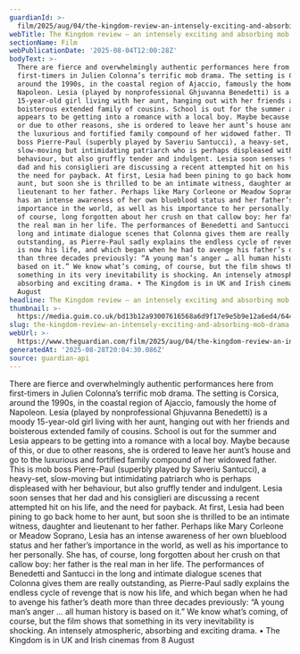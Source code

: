 ```yaml
---
guardianId: >-
  film/2025/aug/04/the-kingdom-review-an-intensely-exciting-and-absorbing-mob-drama
webTitle: The Kingdom review – an intensely exciting and absorbing mob drama
sectionName: Film
webPublicationDate: '2025-08-04T12:00:28Z'
bodyText: >-
  There are fierce and overwhelmingly authentic performances here from
  first-timers in Julien Colonna’s terrific mob drama. The setting is Corsica,
  around the 1990s, in the coastal region of Ajaccio, famously the home of
  Napoleon. Lesia (played by nonprofessional Ghjuvanna Benedetti) is a moody
  15-year-old girl living with her aunt, hanging out with her friends and
  boisterous extended family of cousins. School is out for the summer and Lesia
  appears to be getting into a romance with a local boy. Maybe because of this,
  or due to other reasons, she is ordered to leave her aunt’s house and go to
  the luxurious and fortified family compound of her widowed father. This is mob
  boss Pierre-Paul (superbly played by Saveriu Santucci), a heavy-set,
  slow-moving but intimidating patriarch who is perhaps displeased with her
  behaviour, but also gruffly tender and indulgent. Lesia soon senses that her
  dad and his consiglieri are discussing a recent attempted hit on his life, and
  the need for payback. At first, Lesia had been pining to go back home to her
  aunt, but soon she is thrilled to be an intimate witness, daughter and
  lieutenant to her father. Perhaps like Mary Corleone or Meadow Soprano, Lesia
  has an intense awareness of her own blueblood status and her father’s
  importance in the world, as well as his importance to her personally. She has,
  of course, long forgotten about her crush on that callow boy: her father is
  the real man in her life. The performances of Benedetti and Santucci in the
  long and intimate dialogue scenes that Colonna gives them are really
  outstanding, as Pierre-Paul sadly explains the endless cycle of revenge that
  is now his life, and which began when he had to avenge his father’s death more
  than three decades previously: “A young man’s anger … all human history is
  based on it.” We know what’s coming, of course, but the film shows that
  something in its very inevitability is shocking. An intensely atmospheric,
  absorbing and exciting drama. • The Kingdom is in UK and Irish cinemas from 8
  August
headline: The Kingdom review – an intensely exciting and absorbing mob drama
thumbnail: >-
  https://media.guim.co.uk/bd13b12a93007616568a6d9f17e9e5b9e12a6ed4/644_0_1976_1582/500.jpg
slug: the-kingdom-review-an-intensely-exciting-and-absorbing-mob-drama
webUrl: >-
  https://www.theguardian.com/film/2025/aug/04/the-kingdom-review-an-intensely-exciting-and-absorbing-mob-drama
generatedAt: '2025-08-28T20:04:30.086Z'
source: guardian-api
---
```

There are fierce and overwhelmingly authentic performances here from first-timers in Julien Colonna’s terrific mob drama. The setting is Corsica, around the 1990s, in the coastal region of Ajaccio, famously the home of Napoleon. Lesia (played by nonprofessional Ghjuvanna Benedetti) is a moody 15-year-old girl living with her aunt, hanging out with her friends and boisterous extended family of cousins. School is out for the summer and Lesia appears to be getting into a romance with a local boy. Maybe because of this, or due to other reasons, she is ordered to leave her aunt’s house and go to the luxurious and fortified family compound of her widowed father. This is mob boss Pierre-Paul (superbly played by Saveriu Santucci), a heavy-set, slow-moving but intimidating patriarch who is perhaps displeased with her behaviour, but also gruffly tender and indulgent. Lesia soon senses that her dad and his consiglieri are discussing a recent attempted hit on his life, and the need for payback. At first, Lesia had been pining to go back home to her aunt, but soon she is thrilled to be an intimate witness, daughter and lieutenant to her father. Perhaps like Mary Corleone or Meadow Soprano, Lesia has an intense awareness of her own blueblood status and her father’s importance in the world, as well as his importance to her personally. She has, of course, long forgotten about her crush on that callow boy: her father is the real man in her life. The performances of Benedetti and Santucci in the long and intimate dialogue scenes that Colonna gives them are really outstanding, as Pierre-Paul sadly explains the endless cycle of revenge that is now his life, and which began when he had to avenge his father’s death more than three decades previously: “A young man’s anger … all human history is based on it.” We know what’s coming, of course, but the film shows that something in its very inevitability is shocking. An intensely atmospheric, absorbing and exciting drama. • The Kingdom is in UK and Irish cinemas from 8 August
